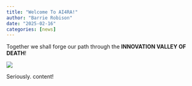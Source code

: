 ```yaml
---
title: "Welcome To AI4RA!"
author: "Barrie Robison"
date: "2025-02-16"
categories: [news]
---
```


Together we shall forge our path through the **INNOVATION VALLEY OF DEATH**!  



![](valley.png)

Seriously.  content!
